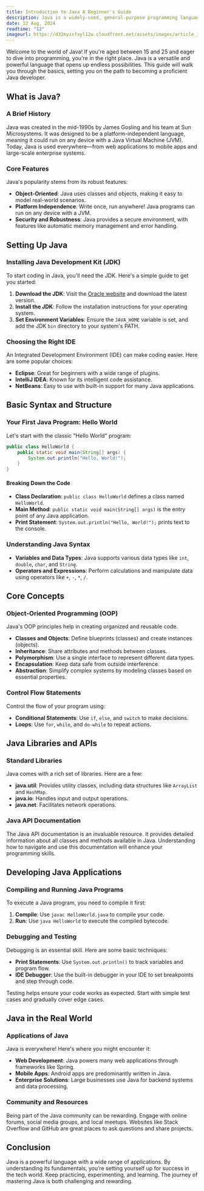 ```yaml
---
title: Introduction to Java A Beginner's Guide
description: Java is a widely-used, general-purpose programming language that was first released in 1995. It was developed by James Gosling and a team of engineers at Sun Microsystems (later acquired by Oracle Corporation).
date: 12 Aug, 2024
readtime: "12"
imageurl: https://d32myzxfxyl12w.cloudfront.net/assets/images/article_images/c0bded22014762e10969d96c9bd5a804d997ff77.webp
---
```


Welcome to the world of Java! If you're aged between 15 and 25 and eager to dive into programming, you're in the right place. Java is a versatile and powerful language that opens up endless possibilities. This guide will walk you through the basics, setting you on the path to becoming a proficient Java developer.

## What is Java?

### A Brief History

Java was created in the mid-1990s by James Gosling and his team at Sun Microsystems. It was designed to be a platform-independent language, meaning it could run on any device with a Java Virtual Machine (JVM). Today, Java is used everywhere—from web applications to mobile apps and large-scale enterprise systems.

### Core Features

Java's popularity stems from its robust features:

- **Object-Oriented**: Java uses classes and objects, making it easy to model real-world scenarios.
- **Platform Independence**: Write once, run anywhere! Java programs can run on any device with a JVM.
- **Security and Robustness**: Java provides a secure environment, with features like automatic memory management and error handling.

## Setting Up Java

### Installing Java Development Kit (JDK)

To start coding in Java, you'll need the JDK. Here's a simple guide to get you started:

1. **Download the JDK**: Visit the [Oracle website](https://www.oracle.com/java/technologies/javase-downloads.html) and download the latest version.
2. **Install the JDK**: Follow the installation instructions for your operating system.
3. **Set Environment Variables**: Ensure the `JAVA_HOME` variable is set, and add the JDK `bin` directory to your system's PATH.

### Choosing the Right IDE

An Integrated Development Environment (IDE) can make coding easier. Here are some popular choices:

- **Eclipse**: Great for beginners with a wide range of plugins.
- **IntelliJ IDEA**: Known for its intelligent code assistance.
- **NetBeans**: Easy to use with built-in support for many Java applications.

## Basic Syntax and Structure

### Your First Java Program: Hello World

Let's start with the classic "Hello World" program:

```java
public class HelloWorld {
    public static void main(String[] args) {
        System.out.println("Hello, World!");
    }
}
```

#### Breaking Down the Code

- **Class Declaration**: `public class HelloWorld` defines a class named `HelloWorld`.
- **Main Method**: `public static void main(String[] args)` is the entry point of any Java application.
- **Print Statement**: `System.out.println("Hello, World!");` prints text to the console.

### Understanding Java Syntax

- **Variables and Data Types**: Java supports various data types like `int`, `double`, `char`, and `String`.
- **Operators and Expressions**: Perform calculations and manipulate data using operators like `+`, `-`, `*`, `/`.

## Core Concepts

### Object-Oriented Programming (OOP)

Java's OOP principles help in creating organized and reusable code.

- **Classes and Objects**: Define blueprints (classes) and create instances (objects).
- **Inheritance**: Share attributes and methods between classes.
- **Polymorphism**: Use a single interface to represent different data types.
- **Encapsulation**: Keep data safe from outside interference.
- **Abstraction**: Simplify complex systems by modeling classes based on essential properties.

### Control Flow Statements

Control the flow of your program using:

- **Conditional Statements**: Use `if`, `else`, and `switch` to make decisions.
- **Loops**: Use `for`, `while`, and `do-while` to repeat actions.

## Java Libraries and APIs

### Standard Libraries

Java comes with a rich set of libraries. Here are a few:

- **java.util**: Provides utility classes, including data structures like `ArrayList` and `HashMap`.
- **java.io**: Handles input and output operations.
- **java.net**: Facilitates network operations.

### Java API Documentation

The Java API documentation is an invaluable resource. It provides detailed information about all classes and methods available in Java. Understanding how to navigate and use this documentation will enhance your programming skills.

## Developing Java Applications

### Compiling and Running Java Programs

To execute a Java program, you need to compile it first:

1. **Compile**: Use `javac HelloWorld.java` to compile your code.
2. **Run**: Use `java HelloWorld` to execute the compiled bytecode.

### Debugging and Testing

Debugging is an essential skill. Here are some basic techniques:

- **Print Statements**: Use `System.out.println()` to track variables and program flow.
- **IDE Debugger**: Use the built-in debugger in your IDE to set breakpoints and step through code.

Testing helps ensure your code works as expected. Start with simple test cases and gradually cover edge cases.

## Java in the Real World

### Applications of Java

Java is everywhere! Here's where you might encounter it:

- **Web Development**: Java powers many web applications through frameworks like Spring.
- **Mobile Apps**: Android apps are predominantly written in Java.
- **Enterprise Solutions**: Large businesses use Java for backend systems and data processing.

### Community and Resources

Being part of the Java community can be rewarding. Engage with online forums, social media groups, and local meetups. Websites like Stack Overflow and GitHub are great places to ask questions and share projects.

## Conclusion

Java is a powerful language with a wide range of applications. By understanding its fundamentals, you’re setting yourself up for success in the tech world. Keep practicing, experimenting, and learning. The journey of mastering Java is both challenging and rewarding.